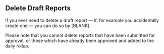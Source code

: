 
<Meta title="ANET User Stories/Delete Draft Reports" />

## Delete Draft Reports

If you ever need to delete a draft report — if, for example you accidentally create one — you can do so by [BLANK].

Please note that you cannot delete reports that have been submitted for approval, or those which have already been approved and added to the daily rollup.
